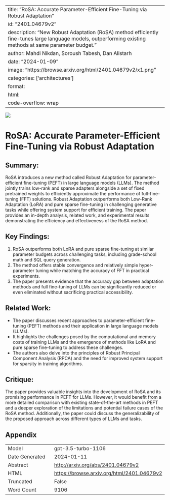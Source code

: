 
---
title: "RoSA: Accurate Parameter-Efficient Fine-Tuning via Robust Adaptation"
id: "2401.04679v2"
description: "New Robust Adaptation (RoSA) method efficiently fine-tunes large language models, outperforming existing methods at same parameter budget."
author: Mahdi Nikdan, Soroush Tabesh, Dan Alistarh
date: "2024-01-09"
image: "https://browse.arxiv.org/html/2401.04679v2/x1.png"
categories: ['architectures']
format:
  html:
    code-overflow: wrap
---

![](https://browse.arxiv.org/html/2401.04679v2/x1.png)

# RoSA: Accurate Parameter-Efficient Fine-Tuning via Robust Adaptation

## Summary:
RoSA introduces a new method called Robust Adaptation for parameter-efficient fine-tuning (PEFT) in large language models (LLMs). The method jointly trains low-rank and sparse adapters alongside a set of fixed pretrained weights to efficiently approximate the performance of full-fine-tuning (FFT) solutions. Robust Adaptation outperforms both Low-Rank Adaptation (LoRA) and pure sparse fine-tuning in challenging generative tasks while offering system support for efficient training. The paper provides an in-depth analysis, related work, and experimental results demonstrating the efficiency and effectiveness of the RoSA method.

## Key Findings:
1. RoSA outperforms both LoRA and pure sparse fine-tuning at similar parameter budgets across challenging tasks, including grade-school math and SQL query generation.
2. The method offers stable convergence and relatively simple hyper-parameter tuning while matching the accuracy of FFT in practical experiments.
3. The paper presents evidence that the accuracy gap between adaptation methods and full fine-tuning of LLMs can be significantly reduced or even eliminated without sacrificing practical accessibility.

## Related Work:
- The paper discusses recent approaches to parameter-efficient fine-tuning (PEFT) methods and their application in large language models (LLMs).
- It highlights the challenges posed by the computational and memory costs of training LLMs and the emergence of methods like LoRA and pure sparse fine-tuning to address these challenges.
- The authors also delve into the principles of Robust Principal Component Analysis (RPCA) and the need for improved system support for sparsity in training algorithms.

## Critique:
The paper provides valuable insights into the development of RoSA and its promising performance in PEFT for LLMs. However, it would benefit from a more detailed comparison with existing state-of-the-art methods in PEFT and a deeper exploration of the limitations and potential failure cases of the RoSA method. Additionally, the paper could discuss the generalizability of the proposed approach across different types of LLMs and tasks.

## Appendix

|          |          |
|----------|----------|
| Model     | gpt-3.5-turbo-1106       |
| Date Generated     | 2024-01-11       |
| Abstract | [http://arxiv.org/abs/2401.04679v2](http://arxiv.org/abs/2401.04679v2)        |
| HTML     | [https://browse.arxiv.org/html/2401.04679v2](https://browse.arxiv.org/html/2401.04679v2)       |
| Truncated       | False       |
| Word Count       | 9106       |